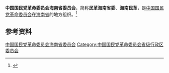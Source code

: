 {{Infobox PRCG
|机构名称 = 中国国民党革命委员会海南省委员会
|标志1    =
|格言1    =
|届数     = 
|任期始   = 
|任期终   =
|职位1    = 主任委员
|人员1    = 
|职位2    = 副主任委员
|人员2    =
|人数2    =
|职位3    =
|人员3    =
|组织法规 = 中国国民党革命委员会章程
|上级机构 = [[中国国民党革命委员会中央委员会|中国国民党革命委员会中央委员会]]
|机构类型 = [[民主党派|民主党派]][[中国一级行政区|省级行政区]][[委员会|委员会]]
|行政级别 = 正厅级
|场所1    = 
|地址1    = 
|邮编1    = 
|电话1    = 
|官网1    = {{url|http://mg.hainan.gov.cn/}}
}}
'''中国国民党革命委员会海南省委员会'''，简称'''民革海南省委'''、'''海南民革'''，是[[中国国民党革命委员会|中国国民党革命委员会]]在[[海南省|海南省]]的地方组织。<ref>{{Cite web|title=中国国民党革命委员会章程（2017年12月23日）|url=http://www.minge.gov.cn/n1/2017/1123/c415521-29663888.html|accessdate=2020-09-02|work=中国国民党革命委员会中央委员会|archiveurl=https://web.archive.org/web/20171227235410/http://www.minge.gov.cn/n1/2017/1123/c415521-29663888.html|archivedate=2017-12-27|dead-url=yes}}</ref>

== 参考资料 ==
{{reflist}}

{{中华人民共和国各省级行政区|委员会|中国国民党革命委员会|仅内地=yes}}

{{Authority control}}
[[Category:中国国民党革命委员会海南省委员会|]]
[[Category:中国国民党革命委员会省级行政区委员会|Category:中国国民党革命委员会省级行政区委员会]]